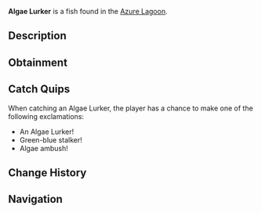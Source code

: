 {{FishInfobox
|image          = Algae Lurker.png
|rarity         = Rare
|sea            = Second Sea
|location       = [[Azure Lagoon]]
|sublocation    = 
|sources        = Fishing Rod
|radar_location = 
|prog_speed     = -25
|xp             = 245
|weather        = Clear
|time           = Day
|season         = Spring
|bait           = Squid
|base_weight    = 180
|base_value     = 510
|weight_range   = 108
|base_chance    = 48
|base_resil     = 24
}}
'''Algae Lurker''' is a {{Rarity|Rare}} fish found in the [[Azure Lagoon]].

== Description ==
{{Description|A long green-blue fish with light green fins, lurking among tangled algae.|Bestiary Entry}}

== Obtainment ==
{{Description|It hides where the lagoon blooms in stillness.|Bestiary Hint}}
{{Fish Availability|
Azure Lagoon
|top_rods      = 
Trident Rod\141381.42\6597.1;
Astralhook Rod\127777.93\36456.04;
Leviathan's Fang Rod\126685.7\6598.27;
Free Spirit Rod\109165.74\10555.41;
Azure Of Lagoon\106128.52\10943.48;
Candy Cane Rod\65214.58\7122.07;
Resourceful Rod\73641.73\7411.77;
Nocturnal Rod\42424.67\41179.29;
Firefly Rod\105645.93\10624.49;
No-Life Rod\103820.95\9832.63;
Blazebringer Rod\95343.35\9831.36;
Verdant Shear Rod\89646.18\9243.9;
Challenger's Rod\81650.5\7688.14;
Seraphic Rod\81138.32\5769.17;
Depthseeker Rod\76035.66\7475.11;
Rod Of The Forgotten Fang\74877.14\5432.31;
Avalanche Rod\73258.06\7210.54;
Rod Of The Depths\72717.18\6859.02;
Volcanic Rod\70610.62\6789.6;
Zeus Rod\68256.93\6563.28;
Ethereal Prism Rod\66433.37\5696.78;
Rod Of The Exalted One\63027.65\5376.11;
Steady Rod\62642.71\6232.34
|recommended   = Astralhook Rod
}}

== Catch Quips ==
When catching an Algae Lurker, the player has a chance to make one of the following exclamations:
* An Algae Lurker!
* Green-blue stalker!
* Algae ambush!

== Change History ==
{{Change History|{{subst:Current Version}}}}

== Navigation ==
{{Fish Navbox|Azure Lagoon}}